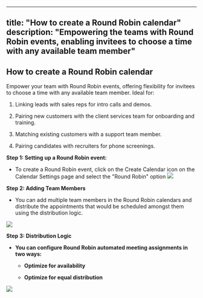 
---
title: "How to create a Round Robin calendar"
description: "Empowering the teams with Round Robin events, enabling invitees to choose a time with any available team member"
---

## How to create a Round Robin calendar 
Empower your team with Round Robin events, offering flexibility for invitees to choose a time with any available team member. Ideal for:

1. Linking leads with sales reps for intro calls and demos.

2. Pairing new customers with the client services team for onboarding and training.

3. Matching existing customers with a support team member.

4. Pairing candidates with recruiters for phone screenings.

**Step 1: Setting up a Round Robin event:**

-   To create a Round Robin event, click on the Create Calendar icon on the Calendar Settings page and select the "Round Robin" option
    ![](https://s3.amazonaws.com/cdn.freshdesk.com/data/helpdesk/attachments/production/155013390542/original/bmN8vGI1veMNaM4x4CPLo8FmKKQb7mE2KA.png?1700715549)

**Step 2: Adding Team Members**

-   You can add multiple team members in the Round Robin calendars and distribute the appointments that would be scheduled amongst them using the distribution logic.

![](https://s3.amazonaws.com/cdn.freshdesk.com/data/helpdesk/attachments/production/155013391152/original/uzf4TSzdFqFrHnkMAKc4WBTrOdDlydgrTQ.png?1700716366)

**Step 3: Distribution Logic**

-   **You can configure Round Robin automated meeting assignments in two ways:**
    
    -   **Optimize for availability**
        
    -   **Optimize for equal distribution**
        
![](https://s3.amazonaws.com/cdn.freshdesk.com/data/helpdesk/attachments/production/155013391193/original/FyuzM6wddDapABW71JUZ6CY7AaXGEYG8yA.png?1700716545)